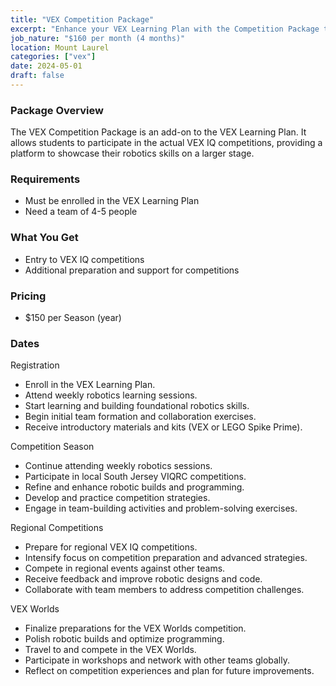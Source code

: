 ```yaml
---
title: "VEX Competition Package"
excerpt: "Enhance your VEX Learning Plan with the Competition Package to participate in VEX IQ competitions."
job_nature: "$160 per month (4 months)"
location: Mount Laurel
categories: ["vex"]
date: 2024-05-01
draft: false
---
```


### Package Overview

The VEX Competition Package is an add-on to the VEX Learning Plan. It allows students to participate in the actual VEX IQ competitions, providing a platform to showcase their robotics skills on a larger stage.

### Requirements

- Must be enrolled in the VEX Learning Plan
- Need a team of 4-5 people

### What You Get

- Entry to VEX IQ competitions
- Additional preparation and support for competitions

### Pricing

- $150 per Season (year)


### Dates
<Changelog date="Apr-Aug">
<Badge type="changed">Registration</Badge>

- Enroll in the VEX Learning Plan.
- Attend weekly robotics learning sessions.
- Start learning and building foundational robotics skills.
- Begin initial team formation and collaboration exercises.
- Receive introductory materials and kits (VEX or LEGO Spike Prime).

</Changelog>

<Changelog date="Sept-Jan">
<Badge type="changed">Competition Season</Badge>

- Continue attending weekly robotics sessions.
- Participate in local South Jersey VIQRC competitions.
- Refine and enhance robotic builds and programming.
- Develop and practice competition strategies.
- Engage in team-building activities and problem-solving exercises.

</Changelog>

<Changelog date="Jan-Mar">
<Badge type="changed">Regional Competitions</Badge>

- Prepare for regional VEX IQ competitions.
- Intensify focus on competition preparation and advanced strategies.
- Compete in regional events against other teams.
- Receive feedback and improve robotic designs and code.
- Collaborate with team members to address competition challenges.

</Changelog>

<Changelog date="April">
<Badge type="remove">VEX Worlds</Badge>

- Finalize preparations for the VEX Worlds competition.
- Polish robotic builds and optimize programming.
- Travel to and compete in the VEX Worlds.
- Participate in workshops and network with other teams globally.
- Reflect on competition experiences and plan for future improvements.

</Changelog>

